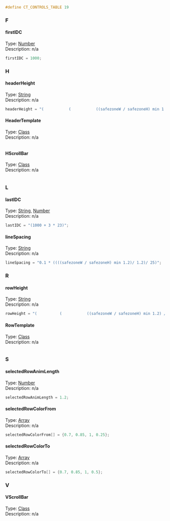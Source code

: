 <syntaxhighlight lang="cpp">#define CT_CONTROLS_TABLE 19</syntaxhighlight>
{{Cfg ref|start}}
{{Cfg ref|abc}}
=== F ===
==== firstIDC ====
;Type: [[TokenNameValueTypes|Number]]
;Description: n/a
<syntaxhighlight lang="cpp">
firstIDC = 1000;
</syntaxhighlight>
=== H ===
==== headerHeight ====
;Type: [[TokenNameValueTypes|String]]
;Description: n/a
<syntaxhighlight lang="cpp">
headerHeight = "(			(			((safezoneW / safezoneH) min 1.2) / 1.2) / 25)";
</syntaxhighlight>
==== HeaderTemplate ====
;Type: [[TokenNameValueTypes|Class]]
;Description: n/a
<syntaxhighlight lang="cpp">

</syntaxhighlight>
==== HScrollBar ====
;Type: [[TokenNameValueTypes|Class]]
;Description: n/a
<syntaxhighlight lang="cpp">

</syntaxhighlight>
=== L ===
==== lastIDC ====
;Type: [[TokenNameValueTypes|String]], [[TokenNameValueTypes|Number]]
;Description: n/a
<syntaxhighlight lang="cpp">
lastIDC = "(1000 + 3 * 23)";
</syntaxhighlight>
==== lineSpacing ====
;Type: [[TokenNameValueTypes|String]]
;Description: n/a
<syntaxhighlight lang="cpp">
lineSpacing = "0.1 * ((((safezoneW / safezoneH) min 1.2)/ 1.2)/ 25)";
</syntaxhighlight>
=== R ===
==== rowHeight ====
;Type: [[TokenNameValueTypes|String]]
;Description: n/a
<syntaxhighlight lang="cpp">
rowHeight = "(			(			((safezoneW / safezoneH) min 1.2) / 1.2) / 25)";
</syntaxhighlight>
==== RowTemplate ====
;Type: [[TokenNameValueTypes|Class]]
;Description: n/a
<syntaxhighlight lang="cpp">

</syntaxhighlight>
=== S ===
==== selectedRowAnimLength ====
;Type: [[TokenNameValueTypes|Number]]
;Description: n/a
<syntaxhighlight lang="cpp">
selectedRowAnimLength = 1.2;
</syntaxhighlight>
==== selectedRowColorFrom ====
;Type: [[TokenNameValueTypes|Array]]
;Description: n/a
<syntaxhighlight lang="cpp">
selectedRowColorFrom[] = {0.7, 0.85, 1, 0.25};
</syntaxhighlight>
==== selectedRowColorTo ====
;Type: [[TokenNameValueTypes|Array]]
;Description: n/a
<syntaxhighlight lang="cpp">
selectedRowColorTo[] = {0.7, 0.85, 1, 0.5};
</syntaxhighlight>
=== V ===
==== VScrollBar ====
;Type: [[TokenNameValueTypes|Class]]
;Description: n/a
<syntaxhighlight lang="cpp">

</syntaxhighlight>
{{Cfg ref|end}}
